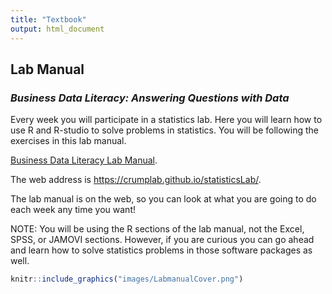 ```yaml
---
title: "Textbook"
output: html_document
---
```


<style type="text/css">
.title {
  display: none;
}

#getting-started img {
  margin-right: 10px;
}

</style>

<div class="row">
<div class="col-sm-6">

# **Lab Manual**

### *Business Data Literacy: Answering Questions with Data*

Every week you will participate in a statistics lab. Here you will learn how to use R and R-studio to solve problems in statistics. You will be following the exercises in this lab manual.

[Business Data Literacy Lab Manual](https://crumplab.github.io/statisticsLab/).

The web address is [https://crumplab.github.io/statisticsLab/](https://crumplab.github.io/statisticsLab/).

The lab manual is on the web, so you can look at what you are going to do each week any time you want!

NOTE: You will be using the R sections of the lab manual, not the Excel, SPSS, or JAMOVI sections. However, if you are curious you can go ahead and learn how to solve statistics problems in those software packages as well.

</div>
<div class="col-sm-6">

<a href="https://crumplab.github.io/statisticsLab/">
```r
knitr::include_graphics("images/LabmanualCover.png")
```
</a>

</div>
</div>

